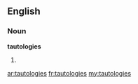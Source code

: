 ==English==
===Noun===
'''tautologies'''
# {{plural of|[[tautology]]}}

[[ar:tautologies]]
[[fr:tautologies]]
[[my:tautologies]]